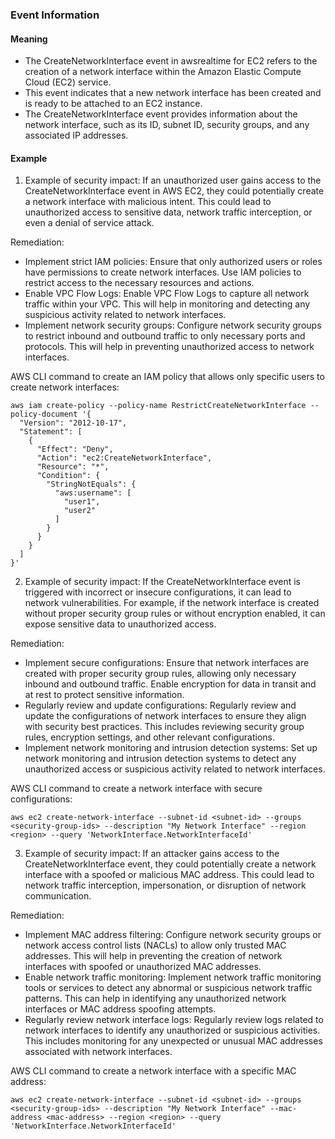
### Event Information

#### Meaning

- The CreateNetworkInterface event in awsrealtime for EC2 refers to the creation of a network interface within the Amazon Elastic Compute Cloud (EC2) service.
- This event indicates that a new network interface has been created and is ready to be attached to an EC2 instance.
- The CreateNetworkInterface event provides information about the network interface, such as its ID, subnet ID, security groups, and any associated IP addresses.

#### Example

1. Example of security impact: If an unauthorized user gains access to the CreateNetworkInterface event in AWS EC2, they could potentially create a network interface with malicious intent. This could lead to unauthorized access to sensitive data, network traffic interception, or even a denial of service attack.

Remediation:
- Implement strict IAM policies: Ensure that only authorized users or roles have permissions to create network interfaces. Use IAM policies to restrict access to the necessary resources and actions.
- Enable VPC Flow Logs: Enable VPC Flow Logs to capture all network traffic within your VPC. This will help in monitoring and detecting any suspicious activity related to network interfaces.
- Implement network security groups: Configure network security groups to restrict inbound and outbound traffic to only necessary ports and protocols. This will help in preventing unauthorized access to network interfaces.

AWS CLI command to create an IAM policy that allows only specific users to create network interfaces:
```
aws iam create-policy --policy-name RestrictCreateNetworkInterface --policy-document '{
  "Version": "2012-10-17",
  "Statement": [
    {
      "Effect": "Deny",
      "Action": "ec2:CreateNetworkInterface",
      "Resource": "*",
      "Condition": {
        "StringNotEquals": {
          "aws:username": [
            "user1",
            "user2"
          ]
        }
      }
    }
  ]
}'
```

2. Example of security impact: If the CreateNetworkInterface event is triggered with incorrect or insecure configurations, it can lead to network vulnerabilities. For example, if the network interface is created without proper security group rules or without encryption enabled, it can expose sensitive data to unauthorized access.

Remediation:
- Implement secure configurations: Ensure that network interfaces are created with proper security group rules, allowing only necessary inbound and outbound traffic. Enable encryption for data in transit and at rest to protect sensitive information.
- Regularly review and update configurations: Regularly review and update the configurations of network interfaces to ensure they align with security best practices. This includes reviewing security group rules, encryption settings, and other relevant configurations.
- Implement network monitoring and intrusion detection systems: Set up network monitoring and intrusion detection systems to detect any unauthorized access or suspicious activity related to network interfaces.

AWS CLI command to create a network interface with secure configurations:
```
aws ec2 create-network-interface --subnet-id <subnet-id> --groups <security-group-ids> --description "My Network Interface" --region <region> --query 'NetworkInterface.NetworkInterfaceId'
```

3. Example of security impact: If an attacker gains access to the CreateNetworkInterface event, they could potentially create a network interface with a spoofed or malicious MAC address. This could lead to network traffic interception, impersonation, or disruption of network communication.

Remediation:
- Implement MAC address filtering: Configure network security groups or network access control lists (NACLs) to allow only trusted MAC addresses. This will help in preventing the creation of network interfaces with spoofed or unauthorized MAC addresses.
- Enable network traffic monitoring: Implement network traffic monitoring tools or services to detect any abnormal or suspicious network traffic patterns. This can help in identifying any unauthorized network interfaces or MAC address spoofing attempts.
- Regularly review network interface logs: Regularly review logs related to network interfaces to identify any unauthorized or suspicious activities. This includes monitoring for any unexpected or unusual MAC addresses associated with network interfaces.

AWS CLI command to create a network interface with a specific MAC address:
```
aws ec2 create-network-interface --subnet-id <subnet-id> --groups <security-group-ids> --description "My Network Interface" --mac-address <mac-address> --region <region> --query 'NetworkInterface.NetworkInterfaceId'
```

